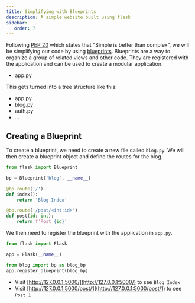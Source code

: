 ```yaml
---
title: Simplifying with Blueprints
description: A simple website built using flask
sidebar:
   order: 7
---
```


Following [PEP 20](https://peps.python.org/pep-0020/) which states that "Simple is better than complex", we will be simplifying our code by using [blueprints](https://flask.palletsprojects.com/en/3.0.x/blueprints/). Blueprints are a way to organize a group of related views and other code. They are registered with the application and can be used to create a modular application.


<FileTree>

- app.py

</FileTree>

This gets turned into a tree structure like this:

<FileTree>

- app.py
- blog.py
- auth.py
- ...

</FileTree>

## Creating a Blueprint

To create a blueprint, we need to create a new file called `blog.py`. We will then create a blueprint object and define the routes for the blog.

```python
from flask import Blueprint

bp = Blueprint('blog', __name__)

@bp.route('/')
def index():
    return 'Blog Index'

@bp.route('/post/<int:id>')
def post(id: int):
    return f'Post {id}'
```

We then need to register the blueprint with the application in `app.py`.

```python
from flask import Flask

app = Flask(__name__)

from blog import bp as blog_bp
app.register_blueprint(blog_bp)
```

- Visit [http://127.0.0.1:5000/](http://127.0.0.1:5000/) to see `Blog Index`
- Visit [http://127.0.0.1:5000/post/1](http://127.0.0.1:5000/post/1) to see `Post 1`


